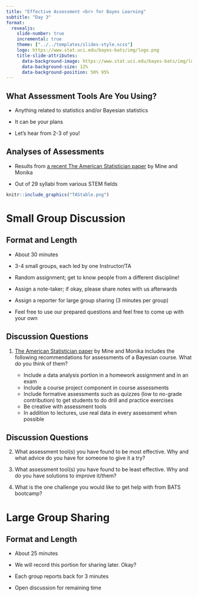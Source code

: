 ```yaml
---
title: "Effective Assessment <br> for Bayes Learning"
subtitle: "Day 3"
format: 
  revealjs:
    slide-number: true
    incremental: true
    theme: ["../../templates/slides-style.scss"]
    logo: https://www.stat.uci.edu/bayes-bats/img/logo.png
    title-slide-attributes: 
      data-background-image: https://www.stat.uci.edu/bayes-bats/img/logo.png
      data-background-size: 12%
      data-background-position: 50% 95%
---
```



## What Assessment Tools Are You Using?

- Anything related to statistics and/or Bayesian statistics

- It can be your plans

- Let's hear from 2-3 of you!

## Analyses of Assessments
::: nonincremental
- Results from [a recent The American Statistician paper](https://www.tandfonline.com/doi/full/10.1080/00031305.2022.2089232) by Mine and Monika

- Out of 29 syllabi from various STEM fields
:::

```r
knitr::include_graphics("TAStable.png")
```
# Small Group Discussion

## Format and Length

- About 30 minutes

- 3-4 small groups, each led by one Instructor/TA

- Random assignment; get to know people from a different discipline!

- Assign a note-taker; if okay, please share notes with us afterwards

- Assign a reporter for large group sharing (3 minutes per group)

- Feel free to use our prepared questions and feel free to come up with your own


## Discussion Questions

1. [The American Statistician paper](https://www.tandfonline.com/doi/full/10.1080/00031305.2022.2089232) by Mine and Monika includes the following recommendations for assessments of a Bayesian course. What do you think of them?

    - Include a data analysis portion in a homework assignment and in an exam
    - Include a course project component in course assessments
    - Include formative assessments such as quizzes (low to no-grade contribution) to get students to do drill and practice exercises
    - Be creative with assessment tools
    - In addition to lectures, use real data in every assessment when possible

## Discussion Questions

2. What assessment tool(s) you have found to be most effective. Why and what advice do you have for someone to give it a try?

3. What assessment tool(s) you have found to be least effective. Why and do you have solutions to improve it/them?

4. What is the one challenge you would like to get help with from BATS bootcamp?

# Large Group Sharing

## Format and Length

- About 25 minutes

- We will record this portion for sharing later. Okay?

- Each group reports back for 3 minutes

- Open discussion for remaining time



